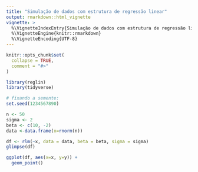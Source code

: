 ```yaml
---
title: "Simulação de dados com estrutura de regressão linear"
output: rmarkdown::html_vignette
vignette: >
  %\VignetteIndexEntry{Simulação de dados com estrutura de regressão linear}
  %\VignetteEngine{knitr::rmarkdown}
  %\VignetteEncoding{UTF-8}
---
```


```r
knitr::opts_chunk$set(
  collapse = TRUE,
  comment = "#>"
)
```

```r
library(reglin)
library(tidyverse)

# fixando a semente:
set.seed(1234567890)

n <- 50
sigma <- 2
beta <- c(10, -2)
data <-data.frame(x=rnorm(n))

df <- rlm(~x, data = data, beta = beta, sigma = sigma)
glimpse(df)

ggplot(df, aes(x=x, y=y)) +
  geom_point()


```
